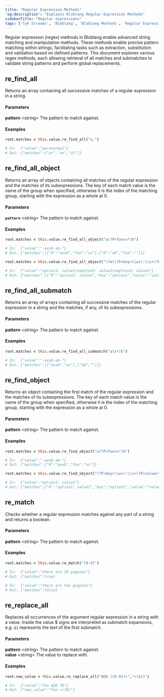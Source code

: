 ```yaml
---
title: "Regular Expression Methods"
'og:description': "Explains Bloblang Regular Expression Methods"
sidebarTitle: "Regular expressions"
tags: ['Tyk Streams', 'Bloblang', 'Bloblang Methods', 'Regular Expressions', 'Methods']
---
```


Regular expression (regex) methods in Bloblang enable advanced string matching and manipulation methods. These methods enable precise pattern matching within strings, facilitating tasks such as extraction, substitution and validation based on defined patterns. This document explores various regex methods, each allowing retrieval of all matches and submatches to validate string patterns and perform global replacements.

## re_find_all

Returns an array containing all successive matches of a regular expression in a string.

#### Parameters

**pattern** &lt;string&gt; The pattern to match against.  

#### Examples


```coffee
root.matches = this.value.re_find_all("a.")

# In:  {"value":"paranormal"}
# Out: {"matches":["ar","an","al"]}
```

## re_find_all_object

Returns an array of objects containing all matches of the regular expression and the matches of its subexpressions. The key of each match value is the name of the group when specified, otherwise it is the index of the matching group, starting with the expression as a whole at 0.

#### Parameters

**`pattern`** &lt;string&gt; The pattern to match against.  

#### Examples


```coffee
root.matches = this.value.re_find_all_object("a(?P<foo>x*)b")

# In:  {"value":"-axxb-ab-"}
# Out: {"matches":[{"0":"axxb","foo":"xx"},{"0":"ab","foo":""}]}
```

```coffee
root.matches = this.value.re_find_all_object("(?m)(?P<key>\\w+):\\s+(?P<value>\\w+)$")

# In:  {"value":"option1: value1\noption2: value2\noption3: value3"}
# Out: {"matches":[{"0":"option1: value1","key":"option1","value":"value1"},{"0":"option2: value2","key":"option2","value":"value2"},{"0":"option3: value3","key":"option3","value":"value3"}]}
```

## re_find_all_submatch

Returns an array of arrays containing all successive matches of the regular expression in a string and the matches, if any, of its subexpressions.

#### Parameters

**pattern** &lt;string&gt; The pattern to match against.  

#### Examples


```coffee
root.matches = this.value.re_find_all_submatch("a(x*)b")

# In:  {"value":"-axxb-ab-"}
# Out: {"matches":[["axxb","xx"],["ab",""]]}
```

## re_find_object

Returns an object containing the first match of the regular expression and the matches of its subexpressions. The key of each match value is the name of the group when specified, otherwise it is the index of the matching group, starting with the expression as a whole at 0.

#### Parameters

**pattern** &lt;string&gt; The pattern to match against.  

#### Examples


```coffee
root.matches = this.value.re_find_object("a(?P<foo>x*)b")

# In:  {"value":"-axxb-ab-"}
# Out: {"matches":{"0":"axxb","foo":"xx"}}
```

```coffee
root.matches = this.value.re_find_object("(?P<key>\\w+):\\s+(?P<value>\\w+)")

# In:  {"value":"option1: value1"}
# Out: {"matches":{"0":"option1: value1","key":"option1","value":"value1"}}
```

## re_match

Checks whether a regular expression matches against any part of a string and returns a boolean.

#### Parameters

**pattern** &lt;string&gt; The pattern to match against.  

#### Examples


```coffee
root.matches = this.value.re_match("[0-9]")

# In:  {"value":"there are 10 puppies"}
# Out: {"matches":true}

# In:  {"value":"there are ten puppies"}
# Out: {"matches":false}
```

## re_replace_all

Replaces all occurrences of the argument regular expression in a string with a value. Inside the value $ signs are interpreted as submatch expansions, e.g. `$1` represents the text of the first submatch.

#### Parameters

**pattern** &lt;string&gt; The pattern to match against.  
**value** &lt;string&gt; The value to replace with.  

#### Examples


```coffee
root.new_value = this.value.re_replace_all("ADD ([0-9]+)","+($1)")

# In:  {"value":"foo ADD 70"}
# Out: {"new_value":"foo +(70)"}
```